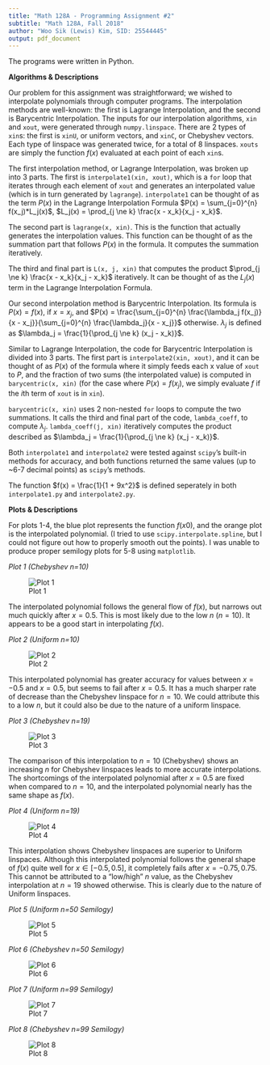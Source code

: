 ```yaml
---
title: "Math 128A - Programming Assignment #2"
subtitle: "Math 128A, Fall 2018"
author: "Woo Sik (Lewis) Kim, SID: 25544445"
output: pdf_document
---
```


The programs were written in Python.

**Algorithms & Descriptions**

Our problem for this assignment was straightforward; we wished to interpolate polynomials through computer programs. The interpolation methods are well-known: the first is Lagrange Interpolation, and the second is Barycentric Interpolation. The inputs for our interpolation algorithms, ``xin`` and ``xout``, were generated through ``numpy.linspace``. There are 2 types of ``xin``s: the first is ``xinU``, or uniform vectors, and ``xinC``, or Chebyshev vectors. Each type of linspace was generated twice, for a total of 8 linspaces. ``xouts`` are simply the function $f(x)$ evaluated at each point of each ``xin``s.

The first interpolation method, or Lagrange Interpolation, was broken up into 3 parts. The first is ``interpolate1(xin, xout)``, which is a ``for`` loop that iterates through each element of ``xout`` and generates an interpolated value (which is in turn generated by ``lagrange``). ``interpolate1`` can be thought of as the term $P(x)$ in the Lagrange Interpolation Formula $P(x) = \sum_{j=0}^{n} f(x_j)*L_j(x)$, $L_j(x) = \prod_{j \ne k} \frac{x - x_k}{x_j - x_k}$.

The second part is ``lagrange(x, xin)``. This is the function that actually generates the interpolation values. This function can be thought of as the summation part that follows $P(x)$ in the formula. It computes the summation iteratively.

The third and final part is ``L(x, j, xin)`` that computes the product $\prod_{j \ne k} \frac{x - x_k}{x_j - x_k}$ iteratively. It can be thought of as the $L_j(x)$ term in the Lagrange Interpolation Formula.

Our second interpolation method is Barycentric Interpolation. Its formula is $P(x) = f(x)$, if $x = x_j$, and $P(x) = \frac{\sum_{j=0}^{n} \frac{\lambda_j f(x_j)}{x - x_j}}{\sum_{j=0}^{n} \frac{\lambda_j}{x - x_j}}$ otherwise. $\lambda_j$ is defined as $\lambda_j = \frac{1}{\prod_{j \ne k} (x_j - x_k)}$.

Similar to Lagrange Interpolation, the code for Barycentric Interpolation is divided into 3 parts. The first part is ``interpolate2(xin, xout)``, and it can be thought of as $P(x)$ of the formula where it simply feeds each x value of ``xout`` to $P$, and the fraction of two sums (the interpolated value) is computed in ``barycentric(x, xin)`` (for the case where $P(x) = f(x_j)$, we simply evaluate $f$ if the $i$th term of ``xout`` is in ``xin``).

``barycentric(x, xin)`` uses 2 non-nested ``for`` loops to compute the two summations. It calls the third and final part of the code, ``lambda_coeff``, to compute $\lambda_j$. ``lambda_coeff(j, xin)`` iteratively computes the product described as $\lambda_j = \frac{1}{\prod_{j \ne k} (x_j - x_k)}$.

Both ``interpolate1`` and ``interpolate2`` were tested against ``scipy``'s built-in methods for accuracy, and both functions returned the same values (up to ~6-7 decimal points) as ``scipy``'s methods.

The function $f(x) = \frac{1}{1 + 9x^2}$ is defined seperately in both ``interpolate1.py`` and ``interpolate2.py``.

**Plots & Descriptions**

For plots 1-4, the blue plot represents the function $f(x0)$, and the orange plot is the interpolated polynomial. (I tried to use ``scipy.interpolate.spline``, but I could not figure out how to properly smooth out the points). I was unable to produce proper semilogy plots for 5-8 using ``matplotlib``.

\newpage

_Plot 1 (Chebyshev n=10)_

![Plot 1](plot1.png)

The interpolated polynomial follows the general flow of $f(x)$, but narrows out much quickly after $x=0.5$. This is most likely due to the low $n$ ($n=10$). It appears to be a good start in interpolating $f(x)$.

\newpage

_Plot 2 (Uniform n=10)_

![Plot 2](plot2.png)

This interpolated polynomial has greater accuracy for values between $x = -0.5$ and $x = 0.5$, but seems to fail after $x = 0.5$. It has a much sharper rate of decrease than the Chebyshev linspace for $n = 10$. We could attribute this to a low $n$, but it could also be due to the nature of a uniform linspace.

\newpage

_Plot 3 (Chebyshev n=19)_

![Plot 3](plot3.png)

The comparison of this interpolation to $n=10$ (Chebyshev) shows an increasing $n$ for Chebyshev linspaces leads to more accurate interpolations. The shortcomings of the interpolated polynomial after $x = 0.5$ are fixed when compared to $n=10$, and the interpolated polynomial nearly has the same shape as $f(x)$. 

\newpage

_Plot 4 (Uniform n=19)_

![Plot 4](plot4.png)

This interpolation shows Chebyshev linspaces are superior to Uniform linspaces. Although this interpolated polynomial follows the general shape of $f(x)$ quite well for $x \in [-0.5, 0.5]$, it completely fails after $x = -0.75, 0.75$. This cannot be attributed to a "low/high" $n$ value, as the Chebyshev interpolation at $n=19$ showed otherwise. This is clearly due to the nature of Uniform linspaces.

\newpage

_Plot 5 (Uniform n=50 Semilogy)_

![Plot 5](plot5.png)


\newpage

_Plot 6 (Chebyshev n=50 Semilogy)_

![Plot 6](plot6.png)

\newpage

_Plot 7 (Uniform n=99 Semilogy)_

![Plot 7](plot7.png)

\newpage

_Plot 8 (Chebyshev n=99 Semilogy)_

![Plot 8](plot7.png)
